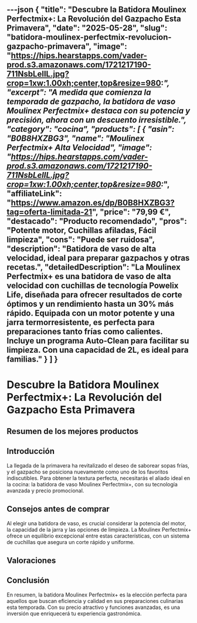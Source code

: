 ---json
{
  "title": "Descubre la Batidora Moulinex Perfectmix+: La Revolución del Gazpacho Esta Primavera",
  "date": "2025-05-28",
  "slug": "batidora-moulinex-perfectmix-revolucion-gazpacho-primavera",
  "image": "https://hips.hearstapps.com/vader-prod.s3.amazonaws.com/1721217190-711NsbLelIL.jpg?crop=1xw:1.00xh;center,top&resize=980:*",
  "excerpt": "A medida que comienza la temporada de gazpacho, la batidora de vaso Moulinex Perfectmix+ destaca con su potencia y precisión, ahora con un descuento irresistible.",
  "category": "cocina",
  "products": [
    {
      "asin": "B0B8HXZBG3",
      "name": "Moulinex Perfectmix+ Alta Velocidad",
      "image": "https://hips.hearstapps.com/vader-prod.s3.amazonaws.com/1721217190-711NsbLelIL.jpg?crop=1xw:1.00xh;center,top&resize=980:*",
      "affiliateLink": "https://www.amazon.es/dp/B0B8HXZBG3?tag=oferta-limitada-21",
      "price": "79,99 €",
      "destacado": "Producto recomendado",
      "pros": "Potente motor, Cuchillas afiladas, Fácil limpieza",
      "cons": "Puede ser ruidosa",
      "description": "Batidora de vaso de alta velocidad, ideal para preparar gazpachos y otras recetas.",
      "detailedDescription": "La Moulinex Perfectmix+ es una batidora de vaso de alta velocidad con cuchillas de tecnología Powelix Life, diseñada para ofrecer resultados de corte óptimos y un rendimiento hasta un 30% más rápido. Equipada con un motor potente y una jarra termorresistente, es perfecta para preparaciones tanto frías como calientes. Incluye un programa Auto-Clean para facilitar su limpieza. Con una capacidad de 2L, es ideal para familias."
    }
  ]
}
---


# Descubre la Batidora Moulinex Perfectmix+: La Revolución del Gazpacho Esta Primavera

## Resumen de los mejores productos

<ProductRankingTable products={products} />

## Introducción

La llegada de la primavera ha revitalizado el deseo de saborear sopas frías, y el gazpacho se posiciona nuevamente como uno de los favoritos indiscutibles. Para obtener la textura perfecta, necesitarás el aliado ideal en la cocina: la batidora de vaso Moulinex Perfectmix+, con su tecnología avanzada y precio promocional.

## Consejos antes de comprar

Al elegir una batidora de vaso, es crucial considerar la potencia del motor, la capacidad de la jarra y las opciones de limpieza. La Moulinex Perfectmix+ ofrece un equilibrio excepcional entre estas características, con un sistema de cuchillas que asegura un corte rápido y uniforme.

## Valoraciones

<ProductDetailCard product={products[0]} />

## Conclusión

En resumen, la batidora Moulinex Perfectmix+ es la elección perfecta para aquellos que buscan eficiencia y calidad en sus preparaciones culinarias esta temporada. Con su precio atractivo y funciones avanzadas, es una inversión que enriquecerá tu experiencia gastronómica.
